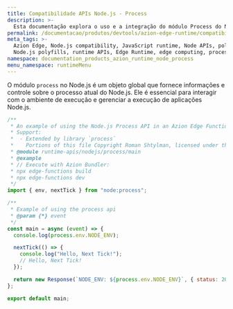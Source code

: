 ```yaml
---
title: Compatibilidade APIs Node.js - Process
description: >-
  Esta documentação explora o uso e a integração do módulo Process do Node.js dentro do Azion Edge Runtime. O módulo Process é uma parte essencial do Node.js, permitindo a interação com o processo atual do Node.js, fornecendo informações e controlando sua execução.
permalink: /documentacao/produtos/devtools/azion-edge-runtime/compatibilidade/node/process/
meta_tags: >-
  Azion Edge, Node.js compatibility, JavaScript runtime, Node APIs, polyfills,
  Node.js polyfills, runtime APIs, Edge Runtime, edge computing, process
namespace: documentation_products_azion_runtime_node_process
menu_namespace: runtimeMenu
---
```


O módulo `process` no Node.js é um objeto global que fornece informações e controle sobre o processo atual do Node.js. Ele é essencial para interagir com o ambiente de execução e gerenciar a execução de aplicações Node.js.

```javascript
/**
 * An example of using the Node.js Process API in an Azion Edge Function.
 * Support:
 *  - Extended by library `process`
 *    Portions of this file Copyright Roman Shtylman, licensed under the MIT license.
 * @module runtime-apis/nodejs/process/main
 * @example
 * // Execute with Azion Bundler:
 * npx edge-functions build
 * npx edge-functions dev
 */
import { env, nextTick } from "node:process";

/**
 * Example of using the process api
 * @param {*} event
 */
const main = async (event) => {
  console.log(process.env.NODE_ENV);

  nextTick(() => {
    console.log("Hello, Next Tick!");
    // Hello, Next Tick!
  });

  return new Response(`NODE_ENV: ${process.env.NODE_ENV}`, { status: 200 });
};

export default main;
```